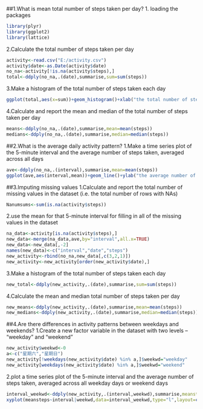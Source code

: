 ##1.What is mean total number of steps taken per day?
1. loading  the packages 
```r
library(plyr)
library(ggplot2)
library(lattice)
```

2.Calculate the total number of steps taken per day
```r
activity<-read.csv("E:/activity.csv")
activity$date<-as.Date(activity$date)
no_na<-activity[!is.na(activity$steps),]
total<-ddply(no_na,.(date),summarise,sum=sum(steps))
```

3.Make a histogram of the total number of steps taken each day
```r
ggplot(total,aes(x=sum))+geom_histogram()+xlab("the total number of steps")+ylab("Frequency")+theme_bw()
```

4.Calculate and report the mean and median of the total number of steps taken per day
```r
means<-ddply(no_na,.(date),summarise,mean=mean(steps))
medians<-ddply(no_na,.(date),summarise,median=median(steps))
```
##2.What is the average daily activity pattern?
1.Make a time series plot  of the 5-minute interval and the average number of steps taken, averaged across all days
```r
ave<-ddply(no_na,.(interval),summarise,mean=mean(steps))
ggplot(ave,aes(interval,mean))+geom_line()+ylab("the average number of steps")+theme_bw()
```

##3.Imputing missing values
1.Calculate and report the total number of missing values in the dataset (i.e. the total number of rows with NAs)
```r
Nanumsums<-sum(is.na(activity$steps))
```

2.use the mean for that 5-minute interval for filling in all of the missing values in the dataset
```r
na_data<-activity[is.na(activity$steps),]
new_data<-merge(na_data,ave,by="interval",all.x=TRUE)
new_data<-new_data[,-2]
names(new_data)<-c("interval","date","steps")
new_activity<-rbind(no_na,new_data[,c(3,2,1)])
new_activity<-new_activity[order(new_activity$date),]
```

3.Make a histogram of the total number of steps taken each day 
```r
new_total<-ddply(new_activity,.(date),summarise,sum=sum(steps))
```

4.Calculate the mean and median total number of steps taken per day
```r
new_means<-ddply(new_activity,.(date),summarise,mean=mean(steps))
new_medians<-ddply(new_activity,.(date),summarise,median=median(steps))
```
##4.Are there differences in activity patterns between weekdays and weekends?
1.Create a new factor variable in the dataset with two levels – “weekday” and “weekend” 
```r
new_activity$weekwd<-0
a<-c("星期六","星期日")
new_activity[!weekdays(new_activity$date) %in% a,]$weekwd="weekday"
new_activity[weekdays(new_activity$date) %in% a,]$weekwd="weekend"
```

2.plot a time series plot  of the 5-minute interval and the average number of steps taken, averaged across all weekday days or weekend days 
```r
interval_weekwd<-ddply(new_activity,.(interval,weekwd),summarise,meansteps=mean(steps))
xyplot(meansteps~interval|weekwd,data=interval_weekwd,type="l",layout=c(1,2),as.table=TRUE)
```



